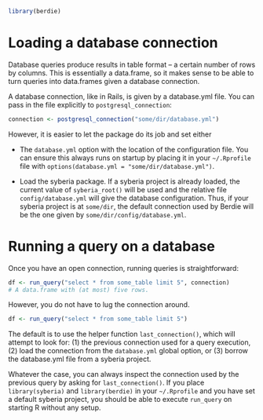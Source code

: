 <!--
%\VignetteEngine{knitr}
%\VignetteIndexEntry{Running queries on a database}
-->

```r
library(berdie)
```

# Loading a database connection

Database queries produce results in table format -- a certain number of rows by columns.
This is essentially a data.frame, so it makes sense to be able to turn queries into
data.frames given a database connection.

A database connection, like in Rails, is given by a database.yml file. You can pass in 
the file explicitly to `postgresql_connection`:

```r
connection <- postgresql_connection("some/dir/database.yml")
```

However, it is easier to let the package do its job and set either

- The `database.yml` option with the location of the configuration file.
  You can ensure this always runs on startup by placing it in your `~/.Rprofile` file
  with `options(database.yml = "some/dir/database.yml")`.

- Load the syberia package. If a syberia project is already loaded,
  the current value of `syberia_root()` will be used and the relative
  file `config/database.yml` will give the database configuration. Thus, if your
  syberia project is at `some/dir`, the default connection used by Berdie
  will be the one given by `some/dir/config/database.yml`.

# Running a query on a database

Once you have an open connection, running queries is straightforward:

```r
df <- run_query("select * from some_table limit 5", connection)
# A data.frame with (at most) five rows.
```

However, you do not have to lug the connection around.

```r
df <- run_query("select * from some_table limit 5")
```

The default is to use the helper function `last_connection()`, which will attempt
to look for: (1) the previous connection used for a query execution,
(2) load the connection from the `database.yml` global option, or (3) borrow
the database.yml file from a syberia project.

Whatever the case, you can always inspect the connection used by the previous query
by asking for `last_connection()`. If you place `library(syberia)` and `library(berdie)`
in your `~/.Rprofile` and you have set a default syberia project, you should be able
to execute `run_query` on starting R without any setup.

